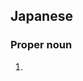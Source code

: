 ==Japanese==
{{ja-kanjitab|よね|さわ|k2=ざわ|yomi=k|r=y}}

===Proper noun===
{{ja-pos|shin=米沢|よねざわ|proper|hhira=よねざは}}

# {{surname|lang=ja|sort=よねざわ}}
